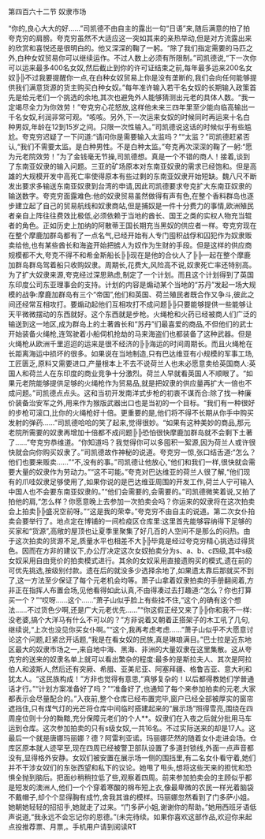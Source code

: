 

第四百六十二节 奴隶市场

“你的,良心大大的好……”司凯德不由自主的露出一句“日语”来,随后满意的拍了拍夸克穷的肩膀。夸克穷虽然不大适应这一突如其来的亲热举动,但是对方流露出来的欣赏和喜悦还是很明白的。他又深深的鞠了一躬。“除了我们指定需要的马匹之外,白种女奴贸易你可以继续运作。不过人数上必须有所限制。”司凯德说,“下一次你可以运来最多400名女奴,然后截止到你的许可证结束之前,每年最多运来200名女奴╠╠不过我要提醒你一点,在白种女奴贸易上你是没有垄断的,我们会向任何能够提供我们满意货源的货主购买白种女奴。”每年准许输入若干名女奴的长期输入政策首先是给元老们一个挑选的余地,其次也避免外人能够猜测出元老的具体人数。“我一定竭尽全力为你效劳！”夸克穷心花怒放,这样他未来三四年里至少能向临高输出一千名女奴,利润非常可观。“咳咳。另外,下一次运来女奴的时候同时再运来十名白种男奴,年龄在12到15岁之间。只限一次性输入。”司凯德说这话的时候似乎有些尴尬。夸克穷迟疑了一下问道:“请问你是需要输入太监吗？”“太监？”司凯德赶紧否认,“我们不需要太监。是白种男性。不是白种太监。”夸克再次深深的鞠了一躬:“愿为元老院效劳！”为了金钱毫无节操,司凯德想。真是一个不错的商人！接着,谈到了东南亚奴隶的输入问题。三亚的矿场原本对东南亚奴隶的需求已经饱和。但是高雄的大规模开发中高死亡率使得原本有些过剩的东南亚奴隶开始短缺。魏八尺不断发出要求多输送东南亚奴隶到台湾的申请,因此司凯德要求夸克扩大东南亚奴隶的输送数字。夸克穷面露难色:他的奴隶贸易虽然做得有声有色,在整个香料群岛也逐步建立起了自己的贸易航线和奴隶商站,但是捕奴是一件十分费力的事情,欧洲殖民者亲自上阵往往费效比极低,必须依赖于当地的酋长、国王之类的实权人物充当辊者的角色。正如历史上加纳的阿散蒂王国长期充当黑奴的供应者一样。夸克穷现在在整个摩鹿加群岛都有了一点名气,已经开始有人专门囤积战俘和囚犯作为奴隶贩卖给他,也有某些酋长和海盗开始把掳人为奴作为生财的手段。但是这样的供应商规模都不大,夸克不得不和希金斯船长╠╠现在是他的合伙人了╠╠一起在整个摩鹿加群岛群岛驾着船只收购奴隶。周期长,花费大,风险高不说,奴隶死亡率还特别高。为了扩大奴隶来源,夸克经过深思熟虑,制定了一个计划。而且这个计划得到了英国东印度公司东亚理事会的支持。计划的内容是煽动某个当地的“苏丹”发起一场大规模的战争:摩鹿加群岛有三个“帝国”,他们和英国、荷兰殖民者既合作又争斗,彼此之间还经常互相攻打。要煽动起他们互相攻打不成问题╠╠只要能够提供一些能够让天平微微摆动的东西就好。这个东西就是步枪。火绳枪和火药已经被商人们广泛的输送到这一地区,成为群岛上的土著酋长和“苏丹”们最喜爱的商品,不但他们的武士开始装备火绳枪,连驾驶着小船伺机抢劫的马来海盗们也都装备了这种武器。但是火绳枪从欧洲千里迢迢的运来是很不经济的╠╠海运的时间周期长。而且火绳枪在长距离海运中损坏的很多。如果说在当地制造,只有巴达维亚有小规模的军事工场,工匠匮乏,原料又需要进口,产量根本上不去不说荷兰人也未必愿意卖给英国商人:英国人和荷兰人在东印度的商业竞争十分激烈。荷兰人早就看英国人不顺眼了。“如果元老院能够提供足够的火绳枪作为贸易品,就是把奴隶的供应量再扩大一倍也不成问题。”司凯德点点头。这和当初开发南洋式步枪的初衷不谋而合:除了找一种廉价装备治安军之外,用来作为猴版武器出口也是当初的一个目标。“我们有一种很好的步枪可滚口,比你的火绳枪好十倍。更重要的是,他们将不得不长期从你手中购买发射的弹药……”司凯德哈哈的笑了起来,觉得很妙。“如果有这种美妙的商品,那元老院所需要的奴隶再增加十倍都不成问题╠╠恐怕很快摩鹿加群岛就不会剩下土著了……”夸克穷恭维道。“你知道吗？我觉得你可以多囤积一絮源,因为荷兰人或许很快就会向你购买奴隶了。”司凯德故作神秘的说道。夸克穷一惊,张口结舌道:“怎么？他们也要来贩卖……”“不,没有的事。”司凯德让他放心,“他们和我们一样,很快就会需要大量的奴隶作为劳动力。”“这不可能。”夸克对巴达维亚的荷兰人很了解,“他们现有的爪哇奴隶足够使用了,如果你说的是巴达维亚周围的开发工作,荷兰人宁可输入中国人也不会要东南亚奴隶的。”“他们会需要的,会需要的。”司凯德微笑着说,又拍了拍他的肩,“怎么样？你愿意晚上去参加一次拍卖会吗？你运来的奴隶将在这次拍卖会上拍卖╠╠盛况空前呀。”“这是我的荣幸。”夸克穷不由自主的说道。第二次女仆拍卖会要举行了。地点定在博铺的一间检疫区仓库里:这里首先能够容纳得下足够的买家和“货源”,高敞的屋顶也让夏季里聚集了好几百的人空间不是那么的闷热。由于这次拍卖的货源不足,质量水平也相差不大╠╠毕竟是经过夸克穷精心挑选过得货色。因而在方非的建议下,办公厅决定这次女奴拍卖分为s、a、b、c四级,其中s级女奴采用自由竞价的拍卖模式进行。其余的女奴采用直接遗购买的模式,遗在前的可优先挑选,按级别付款。遗在后的就没多少选择余地了,如果遗太靠后那就买不到了,这一方法至少保证了每个元老机会均等。萧子山拿着奴隶拍卖的手册翻阅着,方非正在指挥人布置会场,见他看得如此认真,不由得凑过去打趣道:“怎么？你也打算买一个？”“哎呀……这个……”萧子山似乎脸上有些挂不住,“这个,的确有这个想法……不过货色少啊,还是广大元老优先……”“你这假正经又来了╠╠你和我不一样:没老婆,搞个大洋马有什么不可以的？”方非说着又朝着正搭架子的木工吼了几句,继续说,“上次也没见你买女仆啊。”“这个,我再考虑考虑……”萧子山似乎不大愿意讨论这个问题,赶紧岔开话题,“我是在看女奴的民族,真是琳琅满目。”巴士拉是近东地区最大的奴隶市场之一,来自地中海、黑海、非洲的大量奴隶在这里集散。这从夸克穷的送来的奴隶名单上就可以看出繁杂的程度:最多的是斯拉夫人、其次是阿拉伯人和波斯人,然后还有突厥、希腊、亚美尼亚、阿塞拜疆、格鲁吉亚、意大利和犹太人。“这民族构成！”方非也觉得有意思,“真够复杂的！以后都得教她们学普通话才行。”“计划方案准备好了吗？”“准备好了,也通知了每个来参加拍卖的元老,大家都表示会尽量配合的。”入夜前,整个仓库已经布置完毕,窗户已经全部被厚实的窗帘遮挡住,只有煤气灯的光芒将仓库中间临时搭建起来的“展示场”照得雪亮,围绕在四周座位则十分的黝黯,充分保障元老们的个人**。奴隶们在入夜之后就分批用马车运到仓库。这次参加拍卖的只有s级女奴,一共16名。不过实际送来的却是17人。这最后一个就是唐娜玛丽娜？德？阿雷利亚诺。玛丽娜茫然的随着女仆走进会场。仓库区原本就人迹罕至,现在四周已经被警卫部队设置了多道封锁线,外面一点声音都没有,显得格外安静。女奴们被安置在展示场一侧的围挡里,有二名女仆看守着,她们并不干涉女奴们的东张西望和私下的议论。她甩了甩头,想将这些天来的担忧和恐惧全抛到脑后。把面纱稍稍拉低了些,观察着四周。前来参加拍卖会的主顾似乎都是短发的澳洲人,他们一个个穿着寒酸的棉布短上衣,像最卑微的农民一样光着脑袋不戴帽子,却个个显得胸有成竹,舍我其谁的模样。玛丽娜忽然看到了门多萨小姐。她朝她轻轻的招招手,她就走了过来。“门多萨小姐,谢谢你的帮助。”她用西班牙语低声说道,“我永远不会忘记你的恩德。”(未完待续。如果你喜欢这部作品,欢迎你来起点投推荐票、月票,。手机用户请到阅读RT

